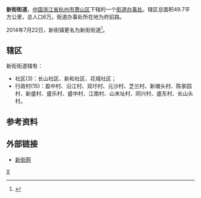 '''新街街道'''，[[中国|中国]][[浙江省|浙江省]][[杭州市|杭州市]][[萧山区|萧山区]]下辖的一个[[街道办事处|街道办事处]]。辖区总面积49.7平方公里，总人口6万。街道办事处所在地为府前路。

2014年7月22日，新街镇更名为新街街道<ref >{{cite web |url=http://news.china.com.cn/rollnews/news/live/2014-07/23/content_27766176.htm |language= |title=萧山区撤销闻堰镇宁围镇新街镇建制 设三个街道办事处 |publisher=浙江在线 |date=2014-07-23 |accessdate= |archive-date=2019-08-22 |archive-url=https://web.archive.org/web/20190822220821/http://news.china.com.cn/rollnews/news/live/2014-07/23/content_27766176.htm |dead-url=no }}</ref>。

== 辖区 ==
新街街道辖有：
* 社区(3)：长山社区、新和社区、花城社区；
* 行政村(15)：盈中村、沿江村、双圩村、元沙村、芝兰村、新塘头村、陈家园村、新盛村、盛乐村、盛中村、江南村、山末址村、同兴村、盛东村、长山头村。

== 参考资料 ==
{{reflist}}

== 外部链接 ==
*[https://web.archive.org/web/20141230184354/http://xinjie.xsnet.cn/ 新街网]


{{萧山区行政区划}}
[[Category:萧山区行政区划|X]]
